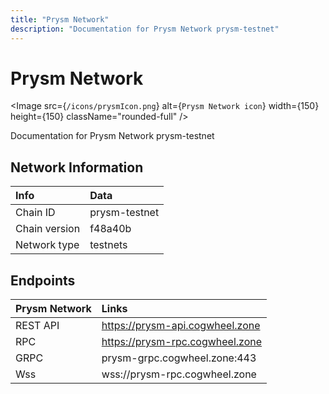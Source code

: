 ```yaml
---
title: "Prysm Network"
description: "Documentation for Prysm Network prysm-testnet"
---
```


# Prysm Network

<Image src={`/icons/prysmIcon.png`} alt={`Prysm Network icon`} width={150} height={150} className="rounded-full" />

Documentation for Prysm Network prysm-testnet


## Network Information

| Info | Data |
| :------------      | :----------      |
| Chain ID           | prysm-testnet      |
| Chain version      | f48a40b  |
| Network type       | testnets   |

## Endpoints

| Prysm Network         | Links|
| :------------      | :----------|
| REST API           | https://prysm-api.cogwheel.zone      |
| RPC                | https://prysm-rpc.cogwheel.zone      |
| GRPC               | prysm-grpc.cogwheel.zone:443  |
| Wss | wss://prysm-rpc.cogwheel.zone |